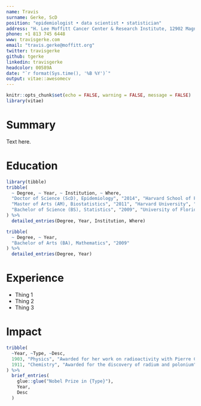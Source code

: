 ```yaml
---
name: Travis  
surname: Gerke, ScD
position: "epidemiologist • data scientist • statistician"
address: "H. Lee Moffitt Cancer Center & Research Institute, 12902 Magnolia Drive, Tampa, FL 33612"
phone: +1 813 745 6448
www: travisgerke.com
email: "travis.gerke@moffitt.org"
twitter: travisgerke
github: tgerke
linkedin: travisgerke
headcolor: 00589A
date: "`r format(Sys.time(), '%B %Y')`"
output: vitae::awesomecv
---
```


```r
knitr::opts_chunk$set(echo = FALSE, warning = FALSE, message = FALSE)
library(vitae)
```

# Summary

Text here.

# Education

```r
library(tibble)
tribble(
  ~ Degree, ~ Year, ~ Institution, ~ Where,
  "Doctor of Science (ScD), Epidemiology", "2014", "Harvard School of Public Health", "Boston, MA",
  "Master of Arts (AM), Biostatistics", "2011", "Harvard University", "Cambridge, MA",
  "Bachelor of Science (BS), Statistics", "2009", "University of Florida", "Gainesville, FL"
) %>% 
  detailed_entries(Degree, Year, Institution, Where)
```

\vspace{-.7cm}
```r
tribble(
  ~ Degree, ~ Year,
  "Bachelor of Arts (BA), Mathematics", "2009"
) %>% 
  detailed_entries(Degree, Year)
```

# Experience

 * Thing 1
 * Thing 2
 * Thing 3

# Impact

```r
tribble(
  ~Year, ~Type, ~Desc,
  1903, "Physics", "Awarded for her work on radioactivity with Pierre Curie and Henri Becquerel",
  1911, "Chemistry", "Awarded for the discovery of radium and polonium"
) %>% 
  brief_entries(
    glue::glue("Nobel Prize in {Type}"),
    Year, 
    Desc
  )
```

<!--
# Publications

```r
scholar::get_publications("mP-fw2gAAAAJ&") %>% 
  filter(cites > 30) %>% 
  distinct(title, .keep_all = TRUE) %>%
  transmute(bibtype = "Article", author = as.character(author),
            title = as.character(title),
            journaltitle = as.character(journal), year, key = row_number()) %>% 
  RefManageR::as.BibEntry() %>% 
  RefManageR::WriteBib("gerke.bib")

bibliography_entries("gerke.bib")
```
-->
